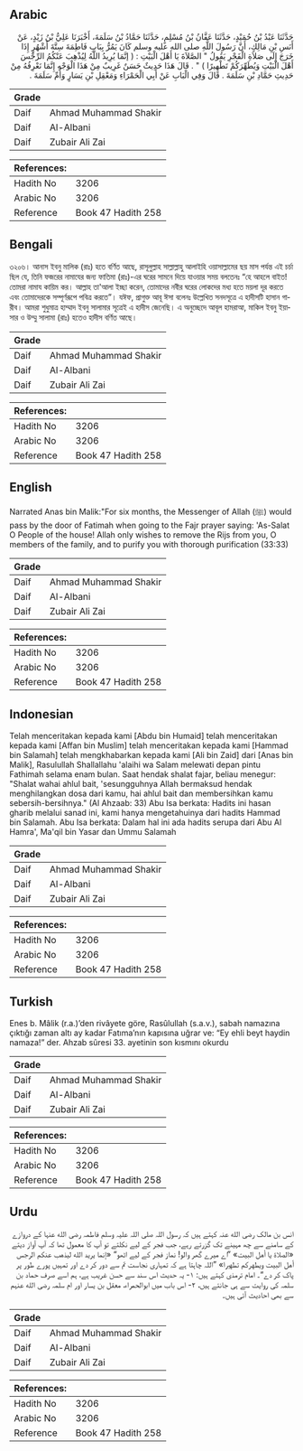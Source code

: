 ## Arabic


<div dir="rtl" lang="ar" style={{fontSize:'larger',backgroundColor:'#f8f9fa',padding:20}}>
حَدَّثَنَا عَبْدُ بْنُ حُمَيْدٍ، حَدَّثَنَا عَفَّانُ بْنُ مُسْلِمٍ، حَدَّثَنَا حَمَّادُ بْنُ سَلَمَةَ، أَخْبَرَنَا عَلِيُّ بْنُ زَيْدٍ، عَنْ أَنَسِ بْنِ مَالِكٍ، أَنَّ رَسُولَ اللَّهِ صلى الله عليه وسلم كَانَ يَمُرُّ بِبَابِ فَاطِمَةَ سِتَّةَ أَشْهُرٍ إِذَا خَرَجَ إِلَى صَلاَةِ الْفَجْرِ يَقُولُ ‏"‏ الصَّلاَةَ يَا أَهْلَ الْبَيْتِ ‏:‏ ‏(‏ إنَّمَا يُرِيدُ اللَّهُ لِيُذْهِبَ عَنْكُمُ الرِّجْسَ أَهْلَ الْبَيْتِ وَيُطَهِّرَكُمْ تَطْهِيرًا ‏)‏ ‏"‏ ‏.‏ قَالَ هَذَا حَدِيثٌ حَسَنٌ غَرِيبٌ مِنْ هَذَا الْوَجْهِ إِنَّمَا نَعْرِفُهُ مِنْ حَدِيثِ حَمَّادِ بْنِ سَلَمَةَ ‏.‏ قَالَ وَفِي الْبَابِ عَنْ أَبِي الْحَمْرَاءِ وَمَعْقِلِ بْنِ يَسَارٍ وَأُمِّ سَلَمَةَ ‏.‏
</div>
<div style={{backgroundColor:'#f8f9fa',padding:20, marginBottom: 10}}><table> <thead> <tr> <th>Grade</th> <th></th> </tr> </thead> <tbody> <tr><td>Daif</td><td>Ahmad Muhammad Shakir</td></tr><tr><td>Daif</td><td>Al-Albani</td></tr><tr><td>Daif</td><td>Zubair Ali Zai</td></tr></tbody></table><table> <thead> <tr> <th>References:</th> <th></th> </tr> </thead> <tbody><tr><td>Hadith No</td><td>3206</td></tr><tr><td>Arabic No</td><td>3206</td></tr><tr><td>Reference</td><td>Book 47 Hadith 258</td></tr></tbody></table></div>

## Bengali


<div dir="ltr" lang="bn" style={{fontSize:'larger',backgroundColor:'#f8f9fa',padding:20}}>
৩২০৬। আনাস ইবনু মালিক (রাঃ) হতে বর্ণিত আছে, রাসূলুল্লাহ সাল্লাল্লাহু আলাইহি ওয়াসাল্লামের ছয় মাস পর্যন্ত এই চর্চা ছিল যে, তিনি ফজরের নামাযের জন্য ফাতিমা (রাঃ)-এর ঘরের সামনে দিয়ে যাওয়ার সময় বলতেনঃ “হে আহলে বাইত! তোমরা নামায কায়িম কর। আল্লাহ তা'আলা ইচ্ছা করেন, তোমাদের নবীর ঘরের লোকদের মধ্য হতে ময়লা দূর করতে এবং তোমাদেরকে সম্পূর্ণরূপে পবিত্র করতে”। যঈফ, প্রাগুক্ত আবূ ঈসা বলেনঃ উল্লেখিত সনদসূত্রে এ হাদীসটি হাসান গারীব। আমরা শুধুমাত্র হাম্মাদ ইবনু সালামার সূত্রেই এ হাদীস জেনেছি। এ অনুচ্ছেদে আবূল হামরাআ, মাকিল ইবনু ইয়াসার ও উম্মু সালামা (রাঃ) হতেও হাদীস বর্ণিত আছে।
</div>
<div style={{backgroundColor:'#f8f9fa',padding:20, marginBottom: 10}}><table> <thead> <tr> <th>Grade</th> <th></th> </tr> </thead> <tbody> <tr><td>Daif</td><td>Ahmad Muhammad Shakir</td></tr><tr><td>Daif</td><td>Al-Albani</td></tr><tr><td>Daif</td><td>Zubair Ali Zai</td></tr></tbody></table><table> <thead> <tr> <th>References:</th> <th></th> </tr> </thead> <tbody><tr><td>Hadith No</td><td>3206</td></tr><tr><td>Arabic No</td><td>3206</td></tr><tr><td>Reference</td><td>Book 47 Hadith 258</td></tr></tbody></table></div>

## English


<div dir="ltr" lang="en" style={{fontSize:'larger',backgroundColor:'#f8f9fa',padding:20}}>
Narrated Anas bin Malik:"For six months, the Messenger of Allah (ﷺ) would pass by the door of Fatimah when going to the Fajr prayer saying: 'As-Salat O People of the house! Allah only wishes to remove the Rijs from you, O members of the family, and to purify you with thorough purification (33:33)
</div>
<div style={{backgroundColor:'#f8f9fa',padding:20, marginBottom: 10}}><table> <thead> <tr> <th>Grade</th> <th></th> </tr> </thead> <tbody> <tr><td>Daif</td><td>Ahmad Muhammad Shakir</td></tr><tr><td>Daif</td><td>Al-Albani</td></tr><tr><td>Daif</td><td>Zubair Ali Zai</td></tr></tbody></table><table> <thead> <tr> <th>References:</th> <th></th> </tr> </thead> <tbody><tr><td>Hadith No</td><td>3206</td></tr><tr><td>Arabic No</td><td>3206</td></tr><tr><td>Reference</td><td>Book 47 Hadith 258</td></tr></tbody></table></div>

## Indonesian


<div dir="ltr" lang="id" style={{fontSize:'larger',backgroundColor:'#f8f9fa',padding:20}}>
Telah menceritakan kepada kami [Abdu bin Humaid] telah menceritakan kepada kami [Affan bin Muslim] telah menceritakan kepada kami [Hammad bin Salamah] telah mengkhabarkan kepada kami [Ali bin Zaid] dari [Anas bin Malik], Rasulullah Shallallahu 'alaihi wa Salam melewati depan pintu Fathimah selama enam bulan. Saat hendak shalat fajar, beliau menegur: "Shalat wahai ahlul bait, 'sesungguhnya Allah bermaksud hendak menghilangkan dosa dari kamu, hai ahlul bait dan membersihkan kamu sebersih-bersihnya." (Al Ahzaab: 33) Abu Isa berkata: Hadits ini hasan gharib melalui sanad ini, kami hanya mengetahuinya dari hadits Hammad bin Salamah. Abu Isa berkata: Dalam hal ini ada hadits serupa dari Abu Al Hamra', Ma'qil bin Yasar dan Ummu Salamah
</div>
<div style={{backgroundColor:'#f8f9fa',padding:20, marginBottom: 10}}><table> <thead> <tr> <th>Grade</th> <th></th> </tr> </thead> <tbody> <tr><td>Daif</td><td>Ahmad Muhammad Shakir</td></tr><tr><td>Daif</td><td>Al-Albani</td></tr><tr><td>Daif</td><td>Zubair Ali Zai</td></tr></tbody></table><table> <thead> <tr> <th>References:</th> <th></th> </tr> </thead> <tbody><tr><td>Hadith No</td><td>3206</td></tr><tr><td>Arabic No</td><td>3206</td></tr><tr><td>Reference</td><td>Book 47 Hadith 258</td></tr></tbody></table></div>

## Turkish


<div dir="ltr" lang="tr" style={{fontSize:'larger',backgroundColor:'#f8f9fa',padding:20}}>
Enes b. Mâlik (r.a.)’den rivâyete göre, Rasûlullah (s.a.v.), sabah namazına çıktığı zaman altı ay kadar Fatıma’nın kapısına uğrar ve: “Ey ehli beyt haydin namaza!” der. Ahzab sûresi 33. ayetinin son kısmını okurdu
</div>
<div style={{backgroundColor:'#f8f9fa',padding:20, marginBottom: 10}}><table> <thead> <tr> <th>Grade</th> <th></th> </tr> </thead> <tbody> <tr><td>Daif</td><td>Ahmad Muhammad Shakir</td></tr><tr><td>Daif</td><td>Al-Albani</td></tr><tr><td>Daif</td><td>Zubair Ali Zai</td></tr></tbody></table><table> <thead> <tr> <th>References:</th> <th></th> </tr> </thead> <tbody><tr><td>Hadith No</td><td>3206</td></tr><tr><td>Arabic No</td><td>3206</td></tr><tr><td>Reference</td><td>Book 47 Hadith 258</td></tr></tbody></table></div>

## Urdu


<div dir="rtl" lang="ur" style={{fontSize:'larger',backgroundColor:'#f8f9fa',padding:20}}>
انس بن مالک رضی الله عنہ کہتے ہیں کہ رسول اللہ صلی اللہ علیہ وسلم فاطمہ رضی الله عنہا کے دروازے کے سامنے سے چھ مہینے تک گزرتے رہے، جب فجر کے لیے نکلتے تو آپ کا معمول تھا کہ آپ آواز دیتے «الصلاة يا أهل البيت» ”اے میرے گھر والو! نماز فجر کے لیے اٹھو“ «إنما يريد الله ليذهب عنكم الرجس أهل البيت ويطهركم تطهيرا» ”اللہ چاہتا ہے کہ تمہاری نجاست تم سے دور کر دے اور تمہیں پورے طور پر پاک کر دے“۔ امام ترمذی کہتے ہیں: ۱- یہ حدیث اس سند سے حسن غریب ہے، ہم اسے صرف حماد بن سلمہ کی روایت سے ہی جانتے ہیں، ۲- اس باب میں ابوالحمراء، معقل بن یسار اور ام سلمہ رضی الله عنہم سے بھی احادیث آئی ہیں۔
</div>
<div style={{backgroundColor:'#f8f9fa',padding:20, marginBottom: 10}}><table> <thead> <tr> <th>Grade</th> <th></th> </tr> </thead> <tbody> <tr><td>Daif</td><td>Ahmad Muhammad Shakir</td></tr><tr><td>Daif</td><td>Al-Albani</td></tr><tr><td>Daif</td><td>Zubair Ali Zai</td></tr></tbody></table><table> <thead> <tr> <th>References:</th> <th></th> </tr> </thead> <tbody><tr><td>Hadith No</td><td>3206</td></tr><tr><td>Arabic No</td><td>3206</td></tr><tr><td>Reference</td><td>Book 47 Hadith 258</td></tr></tbody></table></div>
